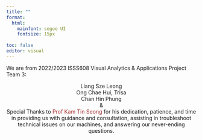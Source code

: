 ```yaml
---
title: ""
format: 
  html:
    mainfont: segoe UI
    fontsize: 15px
    
toc: false      
editor: visual 
---
```


::: center-align3
We are from 2022/2023 ISSS608 Visual Analytics & Applications Project Team 3:
:::

<center>Liang Sze Leong</center>

<center>Ong Chae Hui, Trisa</center>

<center>Chan Hin Phung</center>

<center>&</center>

<center>Special Thanks to [Prof Kam Tin Seong]{style="color: brown;"} for his dedication, patience, and time in providing us with guidance and consultation, assisting in troubleshoot technical issues on our machines, and answering our never-ending questions.</center>